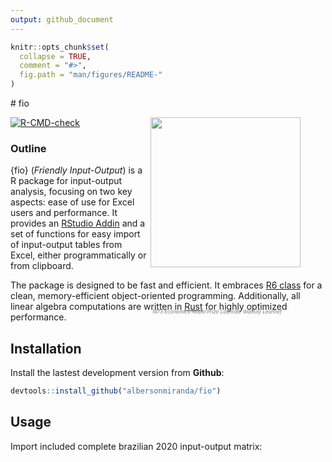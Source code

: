 ```yaml
---
output: github_document
---
```


<!-- README.md is generated from README.Rmd. Please edit that file -->

```r
knitr::opts_chunk$set(
  collapse = TRUE,
  comment = "#>",
  fig.path = "man/figures/README-"
)
```

<style>
figcaption {
  position: absolute;
  top: 305px;
  left: 0;
  right: 20px;
  text-align: right;
  font-size: 8px;
  font-style: italic;
  line-height: 1.5;
  color: #777;
  padding-right: 10px;
  /*adjust this to control how far it should be from egde*/
}

figure {
  position: relative;
}
</style>

# fio <figure> <img src="img/leontief.jpg" align="right" width="240px"> <figcaption> 1973 Economics Nobel Prize Laureate Wassily Leontief </figcaption> </figure>

<!-- badges: start -->
[![R-CMD-check](https://github.com/albersonmiranda/fio/actions/workflows/R-CMD-check.yaml/badge.svg)](https://github.com/albersonmiranda/fio/actions/workflows/R-CMD-check.yaml)
<!-- badges: end -->

### Outline

{fio} (*Friendly Input-Output*) is a R package for input-output analysis, focusing on two key aspects: ease of use for Excel users and performance. It provides an [RStudio Addin](https://rstudio.github.io/rstudioaddins/) and a set of functions for easy import of input-output tables from Excel, either programmatically or from clipboard.

The package is designed to be fast and efficient. It embraces [R6 class](https://r6.r-lib.org/) for a clean, memory-efficient object-oriented programming. Additionally, all linear algebra computations are written in [Rust](https://www.rust-lang.org/) for highly optimized performance. 

## Installation

Install the lastest development version from **Github**:

``` r
devtools::install_github("albersonmiranda/fio")
```

## Usage

Import included complete brazilian 2020 input-output matrix:

```r

```
